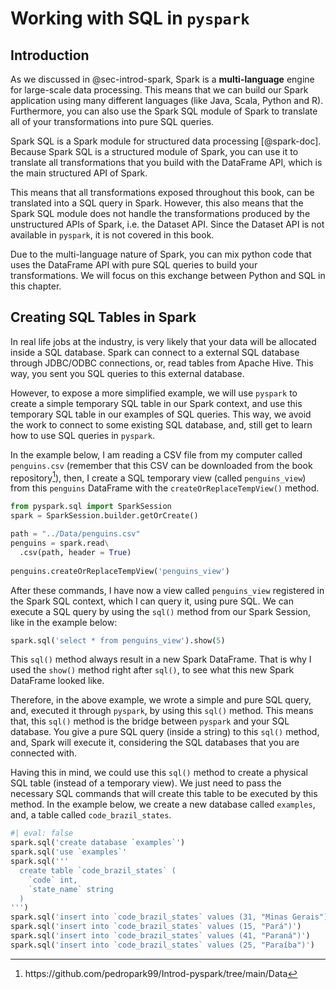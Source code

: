 

# Working with SQL in `pyspark`

## Introduction

As we discussed in @sec-introd-spark, Spark is a **multi-language** engine for large-scale data processing. This means that we can build our Spark application using many different languages (like Java, Scala, Python and R). Furthermore, you can also use the Spark SQL module of Spark to translate all of your transformations into pure SQL queries.

Spark SQL is a Spark module for structured data processing [@spark-doc]. Because Spark SQL is a structured module of Spark, you can use it to translate all transformations that you build with the DataFrame API, which is the main structured API of Spark.

This means that all transformations exposed throughout this book, can be translated into a SQL query in Spark. However, this also means that the Spark SQL module does not handle the transformations produced by the unstructured APIs of Spark, i.e. the Dataset API. Since the Dataset API is not available in `pyspark`, it is not covered in this book.

Due to the multi-language nature of Spark, you can mix python code that uses the DataFrame API with pure SQL queries to build your transformations. We will focus on this exchange between Python and SQL in this chapter.

## Creating SQL Tables in Spark

In real life jobs at the industry, is very likely that your data will be allocated inside a SQL database. Spark can connect to a external SQL database through JDBC/ODBC connections, or, read tables from Apache Hive. This way, you sent you SQL queries to this external database.

However, to expose a more simplified example, we will use `pyspark` to create a simple temporary SQL table in our Spark context, and use this temporary SQL table in our examples of SQL queries. This way, we avoid the work to connect to some existing SQL database, and, still get to learn how to use SQL queries in `pyspark`.

In the example below, I am reading a CSV file from my computer called `penguins.csv` (remember that this CSV can be downloaded from the book repository^[https://github.com/pedropark99/Introd-pyspark/tree/main/Data]), then, I create a SQL temporary view (called `penguins_view`) from this `penguins` DataFrame with the `createOrReplaceTempView()` method. 

```python
from pyspark.sql import SparkSession
spark = SparkSession.builder.getOrCreate()

path = "../Data/penguins.csv"
penguins = spark.read\
  .csv(path, header = True)
  
penguins.createOrReplaceTempView('penguins_view')
```

After these commands, I have now a view called `penguins_view` registered in the Spark SQL context, which I can query it, using pure SQL. We can execute a SQL query by using the `sql()` method from our Spark Session, like in the example below:

```python
spark.sql('select * from penguins_view').show(5)
```

This `sql()` method always result in a new Spark DataFrame. That is why I used the `show()` method right after `sql()`, to see what this new Spark DataFrame looked like.

Therefore, in the above example, we wrote a simple and pure SQL query, and, executed it through `pyspark`, by using this `sql()` method. This means that, this `sql()` method is the bridge between `pyspark` and your SQL database. You give a pure SQL query (inside a string) to this `sql()` method, and, Spark will execute it, considering the SQL databases that you are connected with.

Having this in mind, we could use this `sql()` method to create a physical SQL table (instead of a temporary view). We just need to pass the necessary SQL commands that will create this table to be executed by this method. In the example below, we create a new database called `examples`, and, a table called `code_brazil_states`.

```python
#| eval: false
spark.sql('create database `examples`')
spark.sql('use `examples`'
spark.sql('''
  create table `code_brazil_states` (
    `code` int,
    `state_name` string
  )
''')
spark.sql('insert into `code_brazil_states` values (31, "Minas Gerais")')
spark.sql('insert into `code_brazil_states` values (15, "Pará")')
spark.sql('insert into `code_brazil_states` values (41, "Paraná")')
spark.sql('insert into `code_brazil_states` values (25, "Paraíba")')
```







